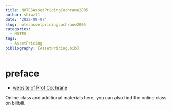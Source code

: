 ```yaml
---
title: NOTESAssetPricingCochrane2005
author: shiwz11
date: '2022-09-07'
slug: notesassetpricingcochrane2005
categories:
  - NOTES
tags:
  - AssetPricing
bibliography: [AssetPricing.bib]
---
```


# preface

- [website of Prof Cochrane](https://www.johnhcochrane.com/asset-pricing)

Online class and additional materials here, you can also find the online class on bilibili.

